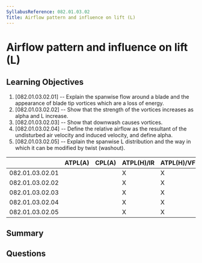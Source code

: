 ```yaml
---
SyllabusReference: 082.01.03.02
Title: Airflow pattern and influence on lift (L)
---
```


# Airflow pattern and influence on lift (L)

## Learning Objectives

1. [082.01.03.02.01] -- Explain the spanwise flow around a blade and the
   appearance of blade tip vortices which are a loss of energy.
2. [082.01.03.02.02] -- Show that the strength of the vortices increases as
   alpha and L increase.
3. [082.01.03.02.03] -- Show that downwash causes vortices.
4. [082.01.03.02.04] -- Define the relative airflow as the resultant of the
   undisturbed air velocity and induced velocity, and define alpha.
5. [082.01.03.02.05] -- Explain the spanwise L distribution and the way in which
   it can be modified by twist (washout).

|                 | ATPL(A) | CPL(A) | ATPL(H)/IR | ATPL(H)/VFR | CPL(H) | IR  | CBIR(A) |
| --------------- | ------- | ------ | ---------- | ----------- | ------ | --- | ------- |
| 082.01.03.02.01 |         |        | X          | X           | X      |     |         |
| 082.01.03.02.02 |         |        | X          | X           | X      |     |         |
| 082.01.03.02.03 |         |        | X          | X           | X      |     |         |
| 082.01.03.02.04 |         |        | X          | X           | X      |     |         |
| 082.01.03.02.05 |         |        | X          | X           | X      |     |         |

## Summary

## Questions
